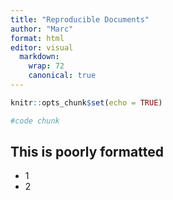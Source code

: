 ```yaml
---
title: "Reproducible Documents"
author: "Marc"
format: html
editor: visual
  markdown:
    wrap: 72
    canonical: true
---
```


```r
knitr::opts_chunk$set(echo = TRUE)
```

```r
#code chunk
```

## This is poorly formatted

-   1
-   2
